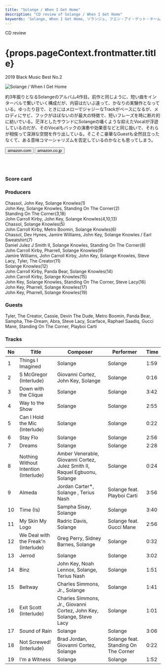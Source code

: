 ```yaml
---
title: "Solange / When I Get Home"
description: "CD review of Solange / When I Get Home"
keywords: 'Solange, When I Get Home, ソランジュ, フエン・アイ・ゲット・ホーム'
---
```





<p className="largeP">CD review</p>
<h1 className="h1--no--margin">{props.pageContext.frontmatter.title}</h1>
<p className="largeP"><Link to="/best50/2019/">2019 Black Music Best No.2</Link></p>

<Row  className="image-card-group">
	<Column colMd={"3"} colLg={"4"} noGutterMdLeft="">
       <ImageCard>

![Solange / When I Get Home](../../images/cd/solange4L.jpg) 

</ImageCard>
	</Column>
	<Column colMd={"4"} colLg={"8"} noGutterMdLeft="">
	<p>
	約3年振りとなるSolangeのアルバム4作目。前作と同じように、短い曲をインターバルで繋いでいく構成だが、内容はだいぶ違って、かなりの実験作となっている。ゆったり目で、ときにはメローでジャジーなTrackがベースになるが、メロディにサビ、フックがほぼないのが最大の特徴で、短いフレーズを時に断片的に紡いでいる。茫洋としたサウンドにSolangeの囁くような抑えたVocalが浮遊しているのだが、そのVocalもバックの演奏や効果音などと同じ扱いで、それらが相俟って深淵な空間を作り出している。そこそこ豪華なGuestも全然目立ったなくて、ある意味コマーシャリズムを否定しているのかなとも思ってしまう。
	</p>
	<div>
	  <Button className="button-right-mergin"  href="https://amzn.to/2MrBuqp" kind="primary" size="small" renderIcon={ArrowUpRight24}>
      amazon.com
    </Button>
    <Button className="button-right-mergin"  href="https://amzn.to/2AthTD6" kind="secondary" size="small" renderIcon={ArrowUpRight24}>
      amazon.co.jp
    </Button>
	</div>
	<a style="display:inline-block;overflow:hidden;background:url(https://linkmaker.itunes.apple.com/ja-jp/lockup.svg?releaseDate=2019-03-01&kind=album&bubble=apple_music&style=mono-black) no-repeat;width:180px;height:45px;" href="https://geo.music.apple.com/jp/album/when-i-get-home/1454595364?mt=1&app=music&ls=1&at=11lcug"></a>
	<a style="display:inline-block;overflow:hidden;background:url(https://linkmaker.itunes.apple.com/ja-jp/badge-lrg.svg?releaseDate=2019-03-01T00:00:00Z&kind=album&bubble=itunes_music) no-repeat;width:140px;height:45px;" href="https://geo.music.apple.com/jp/album/when-i-get-home/1454595364?app=itunes&at=11lcug"></a>
	</Column>
</Row>
<Row >
	<Column colMd={"4"} colLg={"4"} noGutterMdLeft="">
<div>
    <h3>Score card</h3>
	<SliderJS1 value="5" />
    <SliderJS2 value="2" />
	<SliderJS3 value="1" />
    <SliderJS4 value="9" />
</div>
</Column>
<Column colMd={"8"} colLg={"8"} noGutterMdLeft="">
<div>
<h3>Producers</h3>
<p>
Chassol, John Key, Solange Knowles(1)
<br/>John Key, Solange Knowles, Standing On The Corner(2)
<br/>Standing On The Corner(3,18)
<br/>John Carroll Kirby, John Key, Solange Knowles(4,10,13)
<br/>Chassol, Solange Knowles(5)
<br/>John Carroll Kirby, Metro Boomin, Solange Knowles(6)
<br/>Chassol, Dev Hynes, Jamire Williams, John Key, Solange Knowles / Earl Sweatshirt(7)
<br/>Daniel Julez J Smith II, Solange Knowles, Standing On The Corner(8)
<br/>John Carroll Kirby, Pharrell, Solange Knowles(9)
<br/>Jamire Williams, John Carroll Kirby, John Key, Solange Knowles, Steve Lacy, Tyler, The Creator(11)
<br/>Solange Knowles(12)
<br/>John Carroll Kirby, Panda Bear, Solange Knowles(14)
<br/>John Carroll Kirby, Solange Knowles(15)
<br/>John Key, Solange Knowles, Standing On The Corner, Steve Lacy(16)
<br/>John Key, Pharrell, Solange Knowles(17)
<br/>John Key, Pharrell, Solange Knowles(19)
</p>
<h3>Guests</h3>
<p>
Tyler, The Creator, Cassie, Devin The Dude, Metro Boomin, Panda Bear, Sampha, The-Dream, Abra, Steve Lacy, Scarface, Raphael Saadiq, Gucci Mane, Standing On The Corner, Playboi Carti
</p>
</div>
</Column>
</Row>

<h3>Tracks</h3>

| No  | 	Title	                          |	Composer	                                                              |	Performer	                         | Time	|
| --- |	------------------------------------- |	--------------------------------------------------------------------------|------------------------------------- | ----	|
| 1	  |	Things I Imagined	                  |	Solange	                                                                  |	Solange	                             | 1:59	|
| 2	  |	S McGregor (Interlude)                |	Giovanni Cortez, John Key, Solange	                                      |	Solange	                             | 0:16	|
| 3	  |	Down with the Clique                  |	Solange	                                                                  |	Solange	                             | 3:42	|
| 4	  |	Way to the Show	                      |	Solange	                                                                  |	Solange	                             | 2:55	|
| 5	  |	Can I Hold the Mic (Interlude)	      |	Solange	                                                                  |	Solange	                             | 0:22	|
| 6	  |	Stay Flo	                          |	Solange	                                                                  |	Solange	                             | 2:56	|
| 7	  |	Dreams	                              |	Solange	                                                                  |	Solange	                             | 2:28	|
| 8	  |	Nothing Without Intention (Interlude) |	Amber Venerable, Giovanni Cortez, Julez Smith II, Raquel Egbuonu, Solange |	Solange	                             | 0:24	|
| 9	  |	Almeda	                              |	Jordan Carter*, Solange , Terius Nash	                                  |	Solange feat. Playboi Carti	         | 3:56	|
| 10  |	Time (Is)	                          |	Sampha Sisay, Solange	                                                  |	Solange	                             | 3:40	|
| 11  |	My Skin My Logo	                      |	Radric Davis, Solange	                                                  |	Solange feat. Gucci Mane	         | 2:56	|
| 12  |	We Deal with the Freak'n (Interlude)  |	Greg Perry, Sidney Barnes, Solange	                                      |	Solange	                             | 0:32	|
| 13  |	Jerrod	                              |	Solange	                                                                  |	Solange                  	         | 3:02	|
| 14  |	Binz	                              |	John Key, Noah Lennox, Solange, Terius Nash	                              |	Solange                  	         | 1:51	|
| 15  |	Beltway	                              |	Charles Simmons, Jr., Solange	                                          |	Solange                  	         | 1:41	|
| 16  |	Exit Scott (Interlude)	              |	Charles Simmons, Jr., Giovanni Cortez, John Key, Solange, Steve Lacy	  |	Solange                  	         | 1:01	|
| 17  |	Sound of Rain	                      |	Solange	                                                                  |	Solange                  	         | 3:06	|
| 18  |	Not Screwed! (Interlude)	          |	Brad Jordan, Giovanni Cortez, Solange	                                  |	Solange feat. Standing On The Corner | 0:22	|
| 19  |	I'm a Witness	                      |	Solange	                                                                  |	Solange	                             | 1:52	|

<Row>
<Column colMd={3} colLg={3} noGutterMdLeft>
<Review1 />
</Column>
</Row>